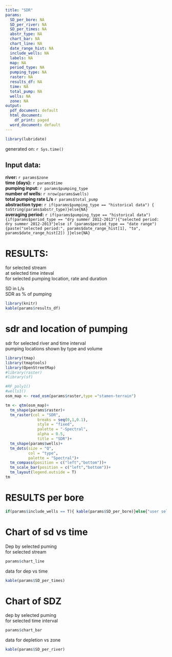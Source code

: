 ```yaml
---
title: "SDR"
params:
  SD_per_bore: NA
  SD_per_river: NA
  SD_per_times: NA
  abstr_type: NA
  chart_bar: NA
  chart_line: NA
  date_range_hist: NA
  include_wells: NA
  labels: NA
  map: NA
  period_type: NA
  pumping_type: NA
  raster: NA
  results_df: NA
  time: NA
  total_pump: NA
  wells: NA
  zone: NA
output:
  pdf_document: default
  html_document:
    df_print: paged
  word_document: default
---
```


```r
library(lubridate)
```

generated on: `r Sys.time()`  
  
## Input data:  
**river:** `r params$zone`  
**time (days):** `r params$time`  
**pumping input:** `r params$pumping_type`  
**number of wells:** `r nrow(params$wells)`  
**total pumping rate L/s** `r params$total_pump`  
**abstraction type:** `r if(params$pumping_type == "historical data") {  toString(params$abstr_type)}else{NA}`  
**averaging period:** `r if(params$pumping_type == "historical data") {if(params$period_type == "dry summer 2012-2013"){"selected period: dry summer 2012-2013"}else if (params$period_type == "date range"){paste("selected period:", params$date_range_hist[1], "to", params$date_range_hist[2]) }}else{NA}` 

# RESULTS:  

for selected stream  
at selected time inteval  
for selected pumping location, rate and duration  
  
SD in L/s  
SDR as % of pumping  
```r
library(knitr)
kable(params$results_df)
```

\newpage

# sdr and location of pumping  

sdr for selected river and time interval  
pumping locations shown by type and volume  

```r
library(tmap)
library(tmaptools)
library(OpenStreetMap)
#library(raster)
#library(sf)

#RF_poly1()
#wells1()
osm_map <- read_osm(params$raster,type ="stamen-terrain")

tm <- qtm(osm_map)+
  tm_shape(params$raster)+
  tm_raster(col = "SDR",
              breaks = seq(0,1,0.1),
              style = "fixed",
              palette = "-Spectral",
              alpha = 0.5,
              title = "SDR")+
  tm_shape(params$wells)+
  tm_dots(size = "Q",
          col = "type",
          palette = "Spectral")+
  tm_compass(position = c("left","bottom"))+
  tm_scale_bar(position = c("left","bottom"))+
  tm_layout(legend.outside = T)
tm


```

\newpage

# RESULTS per bore  

```r
if(params$include_wells == T){ kable(params$SD_per_bore)}else{"user selected not to include wells"}
```

\newpage

# Chart of sd vs time  

Dep by selected puming  
for selected stream  

```r
params$chart_line
```

data for dep vs time  

```r
kable(params$SD_per_times)
```



\newpage

# Chart of SDZ 

dep by selected puming  
for selected time interval  

```r
params$chart_bar
```
data for depletion vs zone  

```r
kable(params$SD_per_river)
``` 


